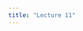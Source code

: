 ```yaml
---
title: "Lecture 11"
---
```


<!-- 
[Full Screen](lecture-11.qmd) | [PDF]() 

```{=html}
<iframe class="slide-deck" src="lecture-11.html" height="420" width="747" style="border: 1px solid #2e3846;"></iframe>
```


 -->
